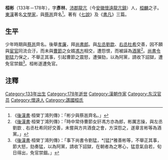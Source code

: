 {{東亞男性歷史人物
|名稱=桓彬
|身份=[[東漢|東漢]]官員、文學家
|畫像=
|說明=
|姓=
|名=
|姓名=桓彬
|字=彥林
|官職=[[東漢|東漢]][[尚書郎|尚書郎]]
|封爵=
|封號=
|御稱號=
|宮號1=
|宮號2=
|封地=
|神號=
|尊號=
|乳名=
|幼名=
|兒名=
|童名=
|小字=
|號=
|法號=
|院號=
|其他名號=
|出生年=133年
|出生地=[[譙國|譙國]][[沛郡|沛郡]][[龍亢|龍亢]]
|婚年=
|逝世年=178年
|逝世地=
|諡號=
|墳墓=
|父親=[[桓麟|桓麟]]
|嫡母=
|母親=
|元配=
|正室=
|妻=
|繼室=
|平妻=
|側室=
|元配之父=
|元配之嫡母=
|元配之母=
|正室之父=
|正室之嫡母=
|正室之母=
|妻之父=
|妻之嫡母=
|妻之母=
|繼室之父=
|繼室之嫡母=
|繼室之母=
|平妻之父=
|平妻之嫡母=
|平妻之母=
|兄弟=
|姊妹=
|嫡兄弟=
|嫡姊妹=
|庶兄弟=
|庶姊妹=
|同胞兄弟=[[桓曄|桓曄]]
|同胞姊妹=
|異母兄弟=
|異母姊妹=
|異父兄弟=
|異父姊妹=
|繼兄弟=
|繼姊妹=
|子=
|女=
|嫡子=
|嫡女=
|庶子=
|庶女=
|養子=
|養女=
|繼子=
|繼女=
|著作 =
*《[[七說|七說]]》
*《[[書凡|書凡]]》三篇
|注釋=
}}
'''桓彬'''（133年－178年），字'''彥林'''，[[沛郡|沛郡]][[龍亢|龍亢]]（今[[安徽|安徽]][[懷遠|懷遠]][[龍亢鎮|龍亢鎮]]）人，[[桓麟|桓麟]]之子。[[東漢|東漢]]著名[[文學家|文學家]]，與[[蔡邕|蔡邕]]齊名<ref>《[[後漢書|後漢書]]·桓榮丁鴻列傳》：「彬少與蔡邕齊名。」</ref>。著有《[[七說|七說]]》及《[[書凡|書凡]]》三篇。

== 生平 ==
少年時期與[[蔡邕|蔡邕]]齊名。後舉[[孝廉|孝廉]]，拜[[尚書郎|尚書郎]]。與[[左丞|左丞]][[劉歆|劉歆]]、[[右丞|右丞]][[杜希|杜希]]交善，因不願與[[宦官|宦官]]同流合汙，而未與[[曹节_(宦官)|曹節]]之女婿[[馮方|馮方]]相交，遭怨恨，而被誣為[[酒黨|酒黨]]<ref>《[[後漢書|後漢書]]·桓榮丁鴻列傳》：「時中常侍曹節女豻馮方亦為郎，彬厲志操，與左丞劉歆﹑右丞杜希同好交善，未嘗與方共酒食之會，方深怨之，遂章言彬等為酒黨。」</ref>。[[尚書令|尚書令]][[劉猛|劉猛]]力保之，不舉正其事，引起曹節之震怒，遭彈劾，以為阿黨，請收下詔獄，遭免官禁錮<ref>《[[後漢書|後漢書]]·桓榮丁鴻列傳》：「事下尚書令劉猛，*[猛]*雅善彬等，不舉正其事，節大怒，劾奏猛，以為阿黨，請收下詔獄，在朝者為之寒心，猛意氣自若，旬日得出，免官禁錮。」</ref>。桓彬遂遭免官。

== 注釋 ==
<div class="references-small">
<references />
</div>

[[Category:133年出生|Category:133年出生]]
[[Category:178年逝世|Category:178年逝世]]
[[Category:漢朝作家|Category:漢朝作家]]
[[Category:东汉官员|Category:东汉官员]]
[[Category:懷遠人|Category:懷遠人]]
[[Category:譙國桓氏|Category:譙國桓氏]]